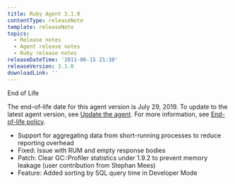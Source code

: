 ```yaml
---
title: Ruby Agent 3.1.0
contentType: releaseNote
template: releaseNote
topics:
  - Release notes
  - Agent release notes
  - Ruby release notes
releaseDateTime: '2011-06-15 21:30'
releaseVersion: 3.1.0
downloadLink: ''
---
```


<div id="watermark">
  End of Life
</div>

<div className="callout-important">
  <p>
    The end-of-life date for this agent version is July 29, 2019. To update to the latest agent version, see <a href="/docs/agents/manage-apm-agents/installation/update-new-relic-agent">Update the agent</a>. For more information, see <a href="/docs/agents/manage-apm-agents/maintenance/new-relic-agent-plugin-end-life-policy">End-of-life policy</a>.
  </p>
</div>

* Support for aggregating data from short-running processes to reduce reporting overhead
* Fixed: Issue with RUM and empty response bodies
* Patch: Clear GC::Profiler statistics under 1.9.2 to prevent memory leakage (user contribution from Stephan Mees)
* Feature: Added sorting by SQL query time in Developer Mode
